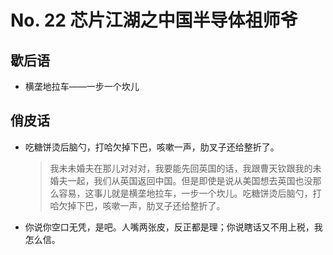 # No. 22 芯片江湖之中国半导体祖师爷

## 歇后语

- 横垄地拉车——一步一个坎儿

## 俏皮话

- 吃糖饼烫后脑勺，打哈欠掉下巴，咳嗽一声，肋叉子还给整折了。
    > 我未未婚夫在那儿对对对，我要能先回英国的话，我跟曹天钦跟我的未婚夫一起，我们从英国返回中国。但是即使是说从美国想去英国也没那么容易，这事儿就是横垄地拉车，一步一个坎儿。吃糖饼烫后脑勺，打哈欠掉下巴，咳嗽一声，肋叉子还给整折了。

- 你说你空口无凭，是吧。人嘴两张皮，反正都是理；你说瞎话又不用上税，我怎么信。
